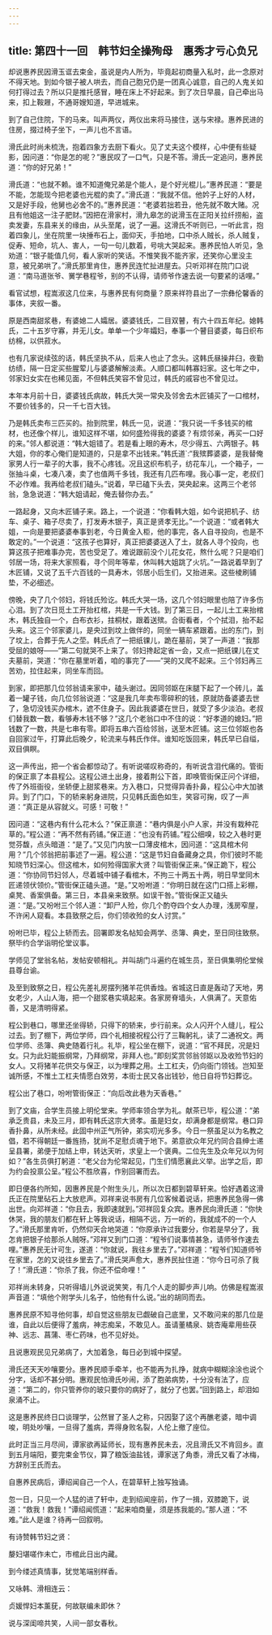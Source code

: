 ```yaml
---
---
---
```

title: 第四十一回　韩节妇全操殉母　惠秀才亏心负兄
---



却说惠养民因滑玉诓去束金，虽说是内人所为，毕竟起初商量入私时，此一念原对不得天地。到如今银子被人哄去，而自己胞兄仍是一团真心诚意，自己的人鬼关如何打得过去？所以只是推托感冒，睡在床上不好起来。到了次日早晨，自己牵出马来，扣上鞍屜，不通哥嫂知道，早进城来。

到了自己住院，下的马来。叫声两仪，两仪出来将马接住，送与宋禄。惠养民进的住房，掇过椅子坐下，一声儿也不言语。

滑氏此时尚未梳洗，抱着四象方去厨下看火。见了丈夫这个模样，心中便有些疑影，因问道：“你是怎的呢？”惠民叹了一口气，只是不答。滑氏一定追问，惠养民道：“你的好兄弟！”

滑氏道：“也就不赖。谁不知道俺兄弟是个能人，是个好光棍儿。”惠养民道：“要是不能，怎能现今把老婆也光棍的卖了。”滑氏道：“我就不信。他妗子上好的人材，又是好手段，他舅也必舍不的。”惠养民道：“老婆若拙若丑，他先就不敢大赌。况且有他姐这一注子肥财。”因把在滑家村，滑九皋怎的说滑玉在正阳关拉纤捞船，盗卖发妻，东县来关的缘由，从头至尾，说了一遍。这滑氏不听则已，一听此言，抱着四象儿，坐在院里一块捶布石上，面仰天，手拍地，口中杀人贼长，杀人贼复，促寿、短命，坑人、害人，一句一句儿数着，号咷大哭起来。惠养民怕人听见，急劝道：“银子能值几何，看人家听的笑话。不惟笑我不能齐家，还笑你心里没主意，被兄弟哄了。”滑氏那里肯住，惠养民连忙扯进屋去。只听邓祥在院门口说道：“南马道张爷、黉学巷程爷，别的不认得，请师爷作速去说一句要紧的话哩。”

看官试想，程嵩淑这几位来，与惠养民有何商量？原来祥符县出了一宗彝伦馨香的事体，夹叙一番。

原是西南甜浆巷，有婆媳二人孀居。婆婆钱氏，二目双瞽，有六十四五年纪。媳韩氏，二十五岁守寡，并无儿女。单单一个少年孀妇，奉事一个瞽目婆婆，每日织布纺棉，以供菽水。

也有几家说续弦的话，韩氏坚执不从，后来人也止了念头。这韩氏昼操井臼，夜勤纺绩，隔一日定买些腥荤儿与婆婆解解淡素。人顺口都叫韩寡妇家。这七年之中，邻家妇女实在也稀见面，不但韩氏笑容不曾见过，韩氏的戚容也不曾见过。

本年本月前十日，婆婆钱氏病故，韩氏大哭一常央及邻舍去木匠铺买了一口棺材，不要价钱多的，只一千七百大钱。

乃是韩氏卖布三匹买的。抬到院里，韩氏一见，说道：“我只说一千多钱买的棺材，也还像个样儿，谁知这样不堪，如何盛殓得我的婆婆？有烦邻亲，再买一口好的来。”邻人都说道：“韩大姐错了。若是看上眼的寿木，尽少得五、六两银子。韩大姐，你的孝心俺们是知道的，只是拿不出钱来。”韩氏道`:“我殡葬婆婆，是我替俺家男人行一辈子的大事，我不心疼钱。况且这织布机子，纺花车儿，一个箱子，一张抽斗桌，七凑八凑，卖了也值两千多钱，我还有几匹布哩。我心事一定，老叔们不必作难。我再给老叔们磕头。”说着，早已磕下头去，哭央起来。这两三个老邻翁，急急说道：“韩大姐请起，俺去替你办去。”

一路起身，又向木匠铺子来。路上，一个说道：“你看韩大姐，如今说把机子、纺车、桌子、箱子尽卖了，打发寿木银子，真正是贤孝无比。”一个说道：“或者韩大姐，一向是要把婆婆奉事到老，今日黄金入柜，他的事完，各人自寻投向，也是不敢定的。”一个说道：“这孩子也算好，真正把婆婆送入了土，就各人寻个投向，也算这孩子把难事办完，苦也受足了。难说跟前没个儿花女花，熬什么呢？只是咱们邻居一场，将来大家照看，寻个同年等辈，休叫韩大姐跳了火坑。”一路说着早到了木匠铺，又说了五千六百钱的一具寿木，邻居小后生们，又抬进来。这些棱刷铺垫，不必细述。

傍晚，央了几个邻妇，将钱氏殓讫。韩氏大哭一场，这几个邻妇眼里也陪了许多伤心泪。到了次日觅土工开抬杠棺，共是一千大钱。到了第三日，一起儿土工来抬棺木，韩氏独自一个，白布衣衫，拄桐杖，跟着送殡。合街看者，个个拭泪，抬不起头来。这三个邻家婆儿，是央过到坟上做伴的，同坐一辆车紧跟着。出的东门，到了坟上，合葬于先人之茔。韩氏点了一把纸锞儿，跪在墓前，哭了一声道：“我那受屈的娘呀——”第二句就哭不上来了。邻妇搀起定省一会，又点一把纸锞儿在丈夫墓前，哭道：“你在墓里听着，咱的事完了——”哭的又爬不起来。三个邻妇再三苦劝，拉住起来，同坐车而回。

到家，即把那几位邻翁请来家中，磕头谢过。因同邻妪在床腿下起了一个砖儿，盖着一罐子钱，向几位邻翁说道：“这是我几年卖布零碎积的钱，原就防备婆婆去世了，急切没钱买办棺木，遮不住身子。因此我婆婆在世日，就受了多少淡泊。老叔们替我数一数，看够寿木钱不够？”这几个老翁口中不住的说：“好孝道的媳妇。”把钱数了一数，共是七串有零。即将五串六百给邻翁，送至木匠铺。这三位邻妪也各自回家过午，打算此后晚夕，轮流来与韩氏作伴。谁知吃饭回来，韩氏早已自缢，双目俱瞑。

这一声传出，把一个省会都惊动了。有听说嗟叹称奇的，有听说含泪代痛的。管街的保正禀了本县程公。这程公进土出身，接着荆公下首，即唤管街保正问个详细，传了外班衙役，坐轿便上甜浆巷来。方入巷口，只觉得异香扑鼻，程公心中大加骇异。到了门口，下的轿来躬身进院，只见韩氏面色如生，笑容可掬，叹了一声道：“真正是从容就义。可感！可敬！”

因问道：“这巷内有什么花木么？”保正禀道：“巷内俱是小户人家，并没有栽种花草的。”程公道：“再不然有药铺。”保正道：“也没有药铺。”程公细嗅，较之入巷时更觉芬馥，点头暗道：“是了。”又见门内放一口薄皮棺木，因问道：“这具棺木何用？”几个邻翁把前事述了一遍。程公道：“这是节妇自备藏身之具，你们彼时不能知晓节妇深心。但这棺木，如何殓得国家大贤？叫管街保正来。”保正跪下，程公道：“你协同节妇邻人，尽着城中铺子看棺木，不拘三十两五十两，明日早堂同木匠递领伏领价。”管街保正磕头道。“是。”又吩咐道：“你明日就在这门口搭上彩棚，桌凳、香案俱备。第三日，本县亲来致祭。如误干咎。”管街保正又磕头道：“是。”又吩咐三个邻人道：“卸尸人殓，你几个酌夺四个女人办理，浅房窄屋，不许闲人窥看。本县致祭之后，你们领收殓的女人讨赏。”

吩咐已毕，程公上轿而去。回署即发名帖知会两学、丞簿、典史，至日同往致祭。祭毕约合学诣明伦堂议事。

学师见了堂翁名帖，发帖安顿相礼。并叫胡门斗遍约在城生员，至日俱集明伦堂候县尊台谕。

及至到致祭之日，程公先差礼房摆列猪羊花供香烛。省城这日直是轰动了天地，男女老少，人山人海，把一个甜浆巷实填起来。各家房脊墙头，人俱满了。天意佑善，又是清明得紧。

程公到巷口，哪里还坐得轿，只得下的轿来，步行前来。众人闪开个人缝儿，程公过去。到了棚下，两位学师，四个礼相接祝程公行了三鞠躬礼，读了二通祝文。两位学师、丞簿、典史随着行礼。礼毕，程公坐在棚下，说道：“官不拜民，况是妇女。只为此妇能振纲常，乃拜纲常，非拜人也。”即刻奖赏邻翁邻妪以及收殓节妇的女人。又将猪羊花供交与保正，以为埋葬之用。土工杠夫，仍向衙门领钱。岂知至诚所感，不惟土工杠夫情愿白效劳，本街士民又各出钱钞，他日自将节妇葬讫。

程公出了巷口，吩咐管街保正：“向后改此巷为天香巷。”

到了文庙，合学生员接上明伦堂来。学师率领合学为礼。献茶已毕，程公道：“弟承乏贵县，未及三月，即有韩氏这宗大贤孝。虽是妇女，却满身都是纲常。巷口异香扑鼻，从所未经。此固中州正气所钟，弟实叨光多多。今日一祭虽足以为名教之倡，若不得朝廷一番旌扬，犹尚不足慰贞魂于地下。弟意欲众年兄约同合县绅士递呈县署，弟便于加结上申，转达天听，求皇上一个褒典。二位先生及众年兄以为何如？”各生员俱打躬道：“老父台为伦常起见，门生们情愿襄此义举。出学之后，即为约会投禀公呈。”程公不胜欣喜，作别回署而去。

即日便各约所知，因惠养民是个附生头儿，所以次日都到碧草轩来。恰好遇着这滑氏正在院里砧石上大放悲声。邓祥来说书房有几位客候着说话，把惠养民急得一佛出世。向邓祥道：“你且去，我即速就到。”邓祥回复众宾。惠养民向滑氏道：“你快休哭，我的朋友们都在轩上等我说话，相隔不远，万一听的，我就成不的一个人了。”滑氏那里肯听，仍然仰天合地哭道：“你原承许过我要分，你若是早分了，我怎肯把银子给那杀人贼呀。”邓祥又到门口道：“程爷们说事情甚急，请师爷作速去哩。”惠养民无计可生，遂道：“你就说，我往乡里去了。”邓祥道：“程爷们知道师爷在家里，怎的又说往乡里去了。”滑氏哭声愈大，惠养民扯住道：“你今日可杀了我了！”滑氏道：“你杀了我，你还不偿命哩！”

邓祥尚未转身，只听得墙儿外说说笑笑，有几个人走的脚步声儿响。仿佛是程嵩淑声音道：“填他个附学头儿名子，怕他有什么说。”出的胡同而去。

惠养民原不知寻他何事，却自觉这些朋友已觑破自己底里，又不敢问来的那几位是谁，自此以后便得了羞病，神志痴呆，不敢见人。虽请董橘泉、姚杏庵辈用些茯神、远志、菖蒲、枣仁药味，也不见好处。

且说惠观民见兄弟病了，大加着急，每日必到城中探望。

滑氏还天天吵嚷要分。惠养民顺手牵羊，也不能再为扎挣，就病中糊糊涂涂也说个分字，话却不甚分明。惠观民怕滑氏吵闹，添了胞弟病势，十分没有法了，应道：“第二的，你只管养你的玻只要你的病好了，就分了也罢。”回到路上，却泪如泉涌不止。

这是惠养民终日口谈理学，公然冒了圣人之称，只因娶了这个再醮老婆，暗中调唆，明处吵嚷，一旦得了羞病，弄得身败名裂，人伦上撤了座位。

此时正当三月尽间，谭家欲再延师长，现有惠养民未去，况且滑氏又不肯回乡。直到五月端阳，要完束金节仪，算了粮饭油盐钱，谭家送了角黍，滑氏又看了冰梅，方辞别王氏而去。

自惠养民病后，谭绍闻自己一个人，在碧草轩上独写独诵。

忽一日，只见一个人猛的进了轩中，走到绍闻座前，作了一揖，双膝跪下，说道：“救我！救我！”谭绍闻慌道：“起来咱商量，须是拣我能的。”那人道：“不难。”此人是谁？待再一回叙明。

有诗赞韩节妇之贤：

嫠妇堪嗟作未亡，市棺此日出内藏。

到今缕述真情事，犹觉笔端别样香。

又咏韩、滑相连云：

贞媛悍妇本薰莸，何故联编未即休？

说与深闺啼共笑，人间一部女春秋。